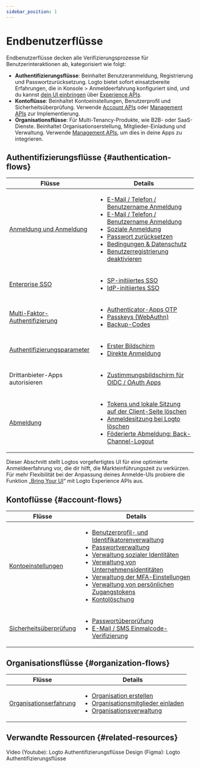 ```yaml
---
sidebar_position: 1
---
```


# Endbenutzerflüsse

Endbenutzerflüsse decken alle Verifizierungsprozesse für Benutzerinteraktionen ab, kategorisiert wie folgt:

- **Authentifizierungsflüsse**: Beinhaltet Benutzeranmeldung, Registrierung und Passwortzurücksetzung. Logto bietet sofort einsatzbereite Erfahrungen, die in <CloudLink to="/sign-in-experience">Konsole > Anmeldeerfahrung</CloudLink> konfiguriert sind, und du kannst [dein UI einbringen](/customization/bring-your-ui) über [Experience APIs](https://openapi.logto.io/group/endpoint-experience).
- **Kontoflüsse**: Beinhaltet Kontoeinstellungen, Benutzerprofil und Sicherheitsüberprüfung. Verwende [Account APIs](https://openapi.logto.io/group/endpoint-account-center) oder [Management APIs](https://openapi.logto.io/operation/operation-getuser) zur Implementierung.
- **Organisationsflüsse**: Für Multi-Tenancy-Produkte, wie B2B- oder SaaS-Dienste. Beinhaltet Organisationserstellung, Mitglieder-Einladung und Verwaltung. Verwende [Management APIs](https://openapi.logto.io/operation/operation-listorganizations), um dies in deine Apps zu integrieren.

## Authentifizierungsflüsse \{#authentication-flows}

| Flüsse                                                                   | Details                                                                                                                                                                                                                                                                                                                                                                                                                                                                                                                                                                                |
| ------------------------------------------------------------------------ | -------------------------------------------------------------------------------------------------------------------------------------------------------------------------------------------------------------------------------------------------------------------------------------------------------------------------------------------------------------------------------------------------------------------------------------------------------------------------------------------------------------------------------------------------------------------------------------- |
| [Anmeldung und Anmeldung](/end-user-flows/sign-up-and-sign-in)           | <ul><li>[E-Mail / Telefon / Benutzername Anmeldung](/end-user-flows/sign-up-and-sign-in/sign-up)</li><li>[E-Mail / Telefon / Benutzername Anmeldung](/end-user-flows/sign-up-and-sign-in/sign-in)</li><li>[Soziale Anmeldung](/end-user-flows/sign-up-and-sign-in/social-sign-in)</li><li>[Passwort zurücksetzen](/end-user-flows/sign-up-and-sign-in/reset-password)</li><li>[Bedingungen & Datenschutz](/end-user-flows/sign-up-and-sign-in/terms-and-privacy)</li><li>[Benutzerregistrierung deaktivieren](/end-user-flows/sign-up-and-sign-in/disable-user-registration)</li></ul> |
| [Enterprise SSO](/end-user-flows/enterprise-sso)                         | <ul><li>[SP-initiiertes SSO](/end-user-flows/enterprise-sso/sp-initiated-sso)</li><li>[IdP-initiiertes SSO](/end-user-flows/enterprise-sso/idp-initiated-sso)</li></ul>                                                                                                                                                                                                                                                                                                                                                                                                                |
| [Multi-Faktor-Authentifizierung](/end-user-flows/mfa)                    | <ul><li>[Authenticator-Apps OTP](/end-user-flows/mfa/authenticator-app-otp)</li><li>[Passkeys (WebAuthn)](/end-user-flows/mfa/webauthn)</li><li>[Backup-Codes](/end-user-flows/mfa/backup-codes)</li></ul>                                                                                                                                                                                                                                                                                                                                                                             |
| [Authentifizierungsparameter](/end-user-flows/authentication-parameters) | <ul><li>[Erster Bildschirm](/end-user-flows/authentication-parameters/first-screen)</li><li>[Direkte Anmeldung](/end-user-flows/authentication-parameters/direct-sign-in)</li></ul>                                                                                                                                                                                                                                                                                                                                                                                                    |
| Drittanbieter-Apps autorisieren                                          | <ul><li>[Zustimmungsbildschirm für OIDC / OAuth Apps](/end-user-flows/consent-screen)</li></ul>                                                                                                                                                                                                                                                                                                                                                                                                                                                                                        |
| [Abmeldung](/end-user-flows/sign-out)                                    | <ul><li>[Tokens und lokale Sitzung auf der Client-Seite löschen](/end-user-flows/sign-out/#clear-tokens-and-local-session-at-the-client-side)</li><li>[Anmeldesitzung bei Logto löschen](/end-user-flows/sign-out/#clear-sign-in-session-at-logto)</li><li>[Föderierte Abmeldung: Back-Channel-Logout](/end-user-flows/sign-out/#federated-sign-out-back-channel-logout)</li></ul>                                                                                                                                                                                                     |

Dieser Abschnitt stellt Logtos vorgefertigtes UI für eine optimierte Anmeldeerfahrung vor, die dir hilft, die Markteinführungszeit zu verkürzen. Für mehr Flexibilität bei der Anpassung deines Anmelde-UIs probiere die Funktion „[Bring Your UI](/customization/bring-your-ui)“ mit Logto Experience APIs aus.

## Kontoflüsse \{#account-flows}

| Flüsse                                                          | Details                                                                                                                                                                                                                                                                                                                                                                                                                                                                                                                                                                                                                                                                                                                                                                                                                                                                           |
| --------------------------------------------------------------- | --------------------------------------------------------------------------------------------------------------------------------------------------------------------------------------------------------------------------------------------------------------------------------------------------------------------------------------------------------------------------------------------------------------------------------------------------------------------------------------------------------------------------------------------------------------------------------------------------------------------------------------------------------------------------------------------------------------------------------------------------------------------------------------------------------------------------------------------------------------------------------- |
| [Kontoeinstellungen](/end-user-flows/account-settings)          | <ul><li>[Benutzerprofil- und Identifikatorenverwaltung](/end-user-flows/account-settings/by-management-api#user-profile-and-identifiers-management-apis)</li><li>[Passwortverwaltung](/end-user-flows/account-settings/by-management-api#user-password-management)</li><li>[Verwaltung sozialer Identitäten](/end-user-flows/account-settings/by-management-api#user-social-identities-management)</li><li>[Verwaltung von Unternehmensidentitäten](/end-user-flows/account-settings/by-management-api#user-enterprise-identities-management)</li><li>[Verwaltung der MFA-Einstellungen](/end-user-flows/account-settings/by-management-api#user-mfa-settings-management)</li><li>[Verwaltung von persönlichen Zugangstokens](/user-management/personal-access-token)</li><li>[Kontolöschung](/end-user-flows/account-settings/by-management-api#user-account-deletion)</li></ul> |
| [Sicherheitsüberprüfung](/end-user-flows/security-verification) | <ul><li>[Passwortüberprüfung](/end-user-flows/security-verification/by-management-api#password-verification)</li><li>[E-Mail / SMS Einmalcode-Verifizierung](/end-user-flows/security-verification/by-management-api#emailsms-one-time-code-verification)</li></ul>                                                                                                                                                                                                                                                                                                                                                                                                                                                                                                                                                                                                               |

## Organisationsflüsse \{#organization-flows}

| Flüsse                                                            | Details                                                                                                                                                                                                                                                                                                                    |
| ----------------------------------------------------------------- | -------------------------------------------------------------------------------------------------------------------------------------------------------------------------------------------------------------------------------------------------------------------------------------------------------------------------- |
| [Organisationserfahrung](/end-user-flows/organization-experience) | <ul><li>[Organisation erstellen](/end-user-flows/organization-experience/create-organization)</li><li>[Organisationsmitglieder einladen](/end-user-flows/organization-experience/invite-organization-members)</li><li>[Organisationsverwaltung](/end-user-flows/organization-experience/organization-management)</li></ul> |

## Verwandte Ressourcen \{#related-resources}

<Url href="https://www.youtube.com/playlist?list=PLy2Il6wrD_fwhMhj-7lS5s94PVE2DAJYg">
  Video (Youtube): Logto Authentifizierungsflüsse
</Url>
<Url href="https://www.figma.com/community/file/1260495684847942413/logto-sign-in-experience">
  Design (Figma): Logto Authentifizierungsflüsse
</Url>
